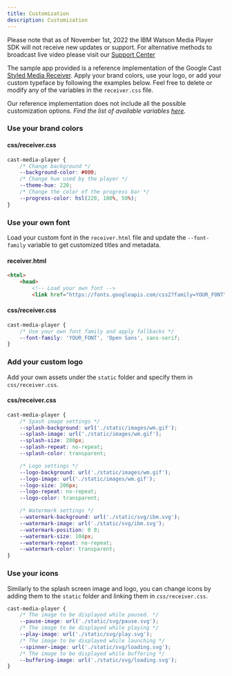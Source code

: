 ```yaml
---
title: Customization
description: Customization
---
```


<InlineNotification kind="warning">

Please note that as of November 1st, 2022 the IBM Watson Media Player SDK will not receive new updates or support. For alternative methods to broadcast live video please visit our [Support Center](https://support.video.ibm.com/hc/en-us/categories/200545448-Broadcasting-on-IBM-Watson-Media)

</InlineNotification>

The sample app provided is a reference implementation of the Google Cast [Styled Media Receiver].
Apply your brand colors, use your logo, or add your custom typeface by following the examples below.
Feel free to delete or modify any of the variables in the `receiver.css` file.

<InlineNotification>

Our reference implementation does not include all the possible customization options.
_Find the list of available variables [here](https://developers.google.com/cast/docs/web_receiver/customize_ui)._

</InlineNotification>

### Use your brand colors

#### css/receiver.css

```css
cast-media-player {
	/* Change background */
	--background-color: #000;
	/* Change hue used by the player */
	--theme-hue: 220;
	/* Change the color of the progress bar */
	--progress-color: hsl(220, 100%, 50%);
}
```

### Use your own font

Load your custom font in the `receiver.html` file and update the `--font-family` variable to get customized titles and metadata.

#### receiver.html

```html
<html>
	<head>
		<!-- Load your own font -->
		<link href="https://fonts.googleapis.com/css2?family=YOUR_FONT" rel="stylesheet">
```

#### css/receiver.css

```css
cast-media-player {
	/* Use your own font family and apply fallbacks */
	--font-family: 'YOUR_FONT', 'Open Sans', sans-serif;
}
```

### Add your custom logo

Add your own assets under the `static` folder and specify them in `css/receiver.css`.

#### css/receiver.css

```css
cast-media-player {
	/* Spash image settings */
	--splash-background: url('./static/images/wm.gif');
	--splash-image: url('./static/images/wm.gif');
	--splash-size: 200px;
	--splash-repeat: no-repeat;
	--splash-color: transparent;

	/* Logo settings */
	--logo-background: url('./static/images/wm.gif');
	--logo-image: url('./static/images/wm.gif');
	--logo-size: 200px;
	--logo-repeat: no-repeat;
	--logo-color: transparent;

	/* Watermark settings */
	--watermark-background: url('./static/svg/ibm.svg');
	--watermark-image: url('./static/svg/ibm.svg');
	--watermark-position: 0 0;
	--watermark-size: 104px;
	--watermark-repeat: no-repeat;
	--watermark-color: transparent;
}
```

### Use your icons

Similarly to the splash screen image and logo, you can change icons by adding them to the `static` folder and linking them in `css/receiver.css`.

```css
cast-media-player {
	/* The image to be displayed while paused. */
	--pause-image: url('./static/svg/pause.svg');
	/* The image to be displayed while playing */
	--play-image: url('./static/svg/play.svg');
	/* The image to be displayed while launching */
	--spinner-image: url('./static/svg/loading.svg');
	/* The image to be displayed while buffering */
	--buffering-image: url('./static/svg/loading.svg');
}
```

[Styled Media Receiver]: https://developers.google.com/cast/docs/styled_receiver